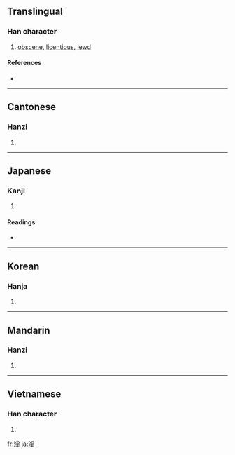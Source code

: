 {{also|婬}}
==Translingual==

===Han character===
{{Han char|rn=85|rad=水|as=08|sn=11|four=3211<sub>4</sub>|canj=水月竹土 (EBHG)}}

# [[obscene]], [[licentious]], [[lewd]]

====References====
* {{Han ref|kx=0631.090|dkj=17678|dj=1033.120|hdz=31654.040|uh=6DEB|ud=28139|bh=B25D|bd=45661}}

----

==Cantonese==

===Hanzi===
{{yue-hanzi|jyut=|y=yam4}}

# {{defn|Cantonese|sort=水08}}

----

==Japanese==

===Kanji===
{{ja-kanji|grade=|rs=水08}}

# {{defn|Japanese}}

====Readings====
* {{ja-readings|on=[[いん]] (in)|kun=[[ひたす]] (hitasu), [[ほしいまま]] (hoshiimama), [[みだら]] (midara)}}

----

==Korean==

===Hanja===
{{ko-hanja|hangeul=음|eumhun=|rv=eum|mr=ŭm|y=um}}

# {{defn|Korean|sort=水08}}

----

==Mandarin==

===Hanzi===
{{cmn-hanzi|pin=[[yàn]] ([[yan4]]), [[yáo]] ([[yao2]]), [[yín]] ([[yin2]])|wg=yen<sup>4</sup>, yao<sup>2</sup>, yin<sup>2</sup>}}

# {{defn|Mandarin|sort=水08}}

----

==Vietnamese==

===Han character===
{{vi-hantu|[[dâm]], [[dầm]], [[đầm]], [[đẫm]], [[đằm]], [[giầm]]|rs=水08}}

# {{defn|Vietnamese|sort=水08}}

[[fr:淫]]
[[ja:淫]]